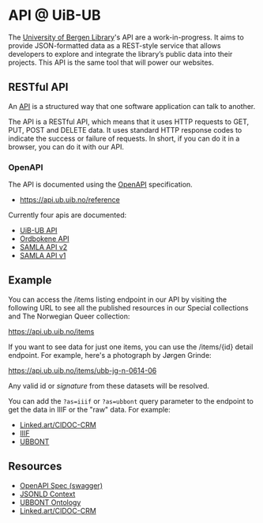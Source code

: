 # API @ UiB-UB

The [University of Bergen Library](https://uib.no/ub)'s API are a work-in-progress. It aims to provide JSON-formatted data as a REST-style service that allows developers to explore and integrate the library’s public data into their projects. This API is the same tool that will power our websites.

## RESTful API

An [API](https://en.wikipedia.org/wiki/API) is a structured way that one software application can talk to another.

The API is a RESTful API, which means that it uses HTTP requests to GET, PUT, POST and DELETE data. It uses standard HTTP response codes to indicate the success or failure of requests. In short, if you can do it in a browser, you can do it with our API.

### OpenAPI

The API is documented using the [OpenAPI](https://swagger.io/specification/) specification.

* https://api.ub.uib.no/reference

Currently four apis are documented:

* [UiB-UB API](https://api.ub.uib.no/reference)
* [Ordbokene API](https://v1.ordbokene.no/api/swagger.yml)
* [SAMLA API v2](https://samla.no/viewer/api/v2/openapi.json)
* [SAMLA API v1](https://samla.no/viewer/api/v1/openapi.json)


## Example

You can access the /items listing endpoint in our API by visiting the following URL to see all the published resources in our Special collections and The Norwegian Queer collection:

https://api.ub.uib.no/items

If you want to see data for just one items, you can use the /items/\{id\} detail endpoint. For example, here's a photograph by Jørgen Grinde:

https://api.ub.uib.no/items/ubb-jg-n-0614-06

Any valid id or _signature_ from these datasets will be resolved.

You can add the `?as=iiif` or `?as=ubbont` query parameter to the endpoint to get the data in IIIF or the "raw" data. For example:

* [Linked.art/CIDOC-CRM](https://api.ub.uib.no/items/ubb-jg-n-0614-06)
* [IIIF](https://api.ub.uib.no/items/ubb-jg-n-0614-06?as=iiif)
* [UBBONT](https://api.ub.uib.no/items/ubb-jg-n-0614-06?as=ubbont)

## Resources

* [OpenAPI Spec (swagger)](https://api-ub.vercel.app/spec)
* [JSONLD Context](https://api-ub.vercel.app/ns/ubbont/context.json)
* [UBBONT Ontology](https://api-ub.vercel.app/ns/ubbont/ubbont.owl)
* [Linked.art/CIDOC-CRM](https://linked.art)
